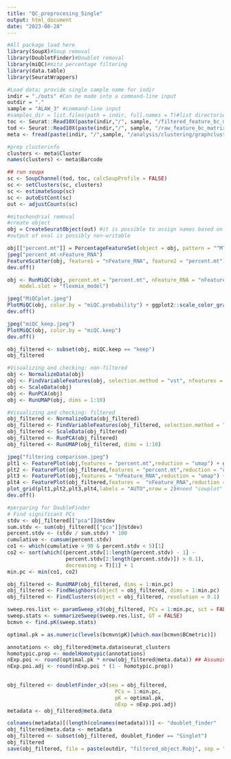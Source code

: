 ```yaml
---
title: "QC_preprocesing_Single"
output: html_document
date: "2023-08-28"
---
```


```r
#All package load here
library(SoupX)#Soup removal
library(DoubletFinder)#Doublet removal
library(miQC)#mito percentage filtering
library(data.table)
library(SeuratWrappers)
```

```r
#Load data; provide single sample name for indir
indir = "./outs" #Can be made into a command-line input
outdir = "."
sample = "ALAW_3" #command-line input
#samples_dir = list.files(path = indir, full.names = T)#list directories for SoupX
toc <- Seurat::Read10X(paste(indir,"/", sample, "/filtered_feature_bc_matrix", sep = ""))
tod <- Seurat::Read10X(paste(indir,"/", sample, "/raw_feature_bc_matrix", sep = ""))
meta <- fread(paste(indir, "/",sample, "/analysis/clustering/graphclust/clusters.csv", sep = ""))

```

```r
#prep clusterinfo
clusters <- meta$Cluster
names(clusters) <- meta$Barcode
```

```r
## run soupx
sc <- SoupChannel(tod, toc, calcSoupProfile = FALSE)
sc <- setClusters(sc, clusters)
sc <- estimateSoup(sc)
sc <- autoEstCont(sc)
out <- adjustCounts(sc)
```

```r
#mitochondrial removal 
#create object
obj = CreateSeuratObject(out) #it is possible to assign names based on sample name with some downstream technical challenges
#output of eval is possibly non-writable
```

```r
obj[["percent.mt"]] = PercentageFeatureSet(object = obj, pattern = "^MT-|^mt-")
jpeg("percent_mt-nFeature_RNA")
FeatureScatter(obj, feature1 = "nFeature_RNA", feature2 = "percent.mt")
dev.off()
```
```r
obj <- RunMiQC(obj, percent.mt = "percent.mt", nFeature_RNA = "nFeature_RNA", posterior.cutoff = 0.75,
    model.slot = "flexmix_model")
```

```r
jpeg("MiQCplot.jpeg")
PlotMiQC(obj, color.by = "miQC.probability") + ggplot2::scale_color_gradient(low = "grey", high = "purple")
dev.off()
```

```r
jpeg("miQC_keep.jpeg")
PlotMiQC(obj, color.by = "miQC.keep")
dev.off()
```


```r
obj_filtered <- subset(obj, miQC.keep == "keep")
obj_filtered
```

```r
#Visualizing and checking: non-filtered
obj <- NormalizeData(obj)
obj <- FindVariableFeatures(obj, selection.method = "vst", nfeatures = 2000)
obj <- ScaleData(obj)
obj <- RunPCA(obj)
obj <- RunUMAP(obj, dims = 1:10)
```


```r
#Visualizing and checking: filtered
obj_filtered <- NormalizeData(obj_filtered)
obj_filtered <- FindVariableFeatures(obj_filtered, selection.method = "vst", nfeatures = 2000)
obj_filtered <- ScaleData(obj_filtered)
obj_filtered <- RunPCA(obj_filtered)
obj_filtered <- RunUMAP(obj_filtered, dims = 1:10)
```

```r
jpeg("filtering comparison.jpeg")
plt1 <- FeaturePlot(obj,features = "percent.mt",reduction = "umap") + ggtitle("percent.mt unfiltered")
plt2 <- FeaturePlot(obj_filtered,features = "percent.mt",reduction = "umap") + ggtitle("percent.mt filtered")
plt3 <- FeaturePlot(obj,features = "nFeature_RNA",reduction = "umap") + ggtitle("nGenes unfiltered")
plt4 <- FeaturePlot(obj_filtered,features =  "nFeature_RNA",reduction = "umap") + ggtitle("nGenes filtered")
plot_grid(plt1,plt2,plt3,plt4,labels = "AUTO",nrow = 2)#need "cowplot"
dev.off()
```


```r
#perparing for DoubleFinder
# Find significant PCs
stdv <- obj_filtered[["pca"]]@stdev
sum.stdv <- sum(obj_filtered[["pca"]]@stdev)
percent.stdv <- (stdv / sum.stdv) * 100
cumulative <- cumsum(percent.stdv)
co1 <- which(cumulative > 90 & percent.stdv < 5)[1]
co2 <- sort(which((percent.stdv[1:length(percent.stdv) - 1] - 
                   percent.stdv[2:length(percent.stdv)]) > 0.1), 
                   decreasing = T)[1] + 1
min.pc <- min(co1, co2)
```

```r
obj_filtered <- RunUMAP(obj_filtered, dims = 1:min.pc)
obj_filtered <- FindNeighbors(object = obj_filtered, dims = 1:min.pc)              
obj_filtered <- FindClusters(object = obj_filtered, resolution = 0.1)
```


```r
sweep.res.list <- paramSweep_v3(obj_filtered, PCs = 1:min.pc, sct = FALSE,num.cores = detectCores() - 1)
sweep.stats <- summarizeSweep(sweep.res.list, GT = FALSE)
bcmvn <- find.pK(sweep.stats)
```

```r
optimal.pk = as.numeric(levels(bcmvn$pK)[which.max(bcmvn$BCmetric)])
```

```r
annotations <- obj_filtered@meta.data$seurat_clusters
homotypic.prop <- modelHomotypic(annotations) 
nExp.poi <- round(optimal.pk * nrow(obj_filtered@meta.data)) ## Assuming 7.5% doublet formation rate - tailor for your dataset
nExp.poi.adj <- round(nExp.poi * (1 - homotypic.prop))
  
```


```r
obj_filtered <- doubletFinder_v3(seu = obj_filtered, 
                                   PCs = 1:min.pc, 
                                   pK = optimal.pk,
                                   nExp = nExp.poi.adj)
metadata <- obj_filtered@meta.data
```

```r
colnames(metadata)[(length(colnames(metadata)))] <- "doublet_finder"
obj_filtered@meta.data <- metadata
obj_filtered <- subset(obj_filtered, doublet_finder == "Singlet")
obj_filtered
save(obj_filtered, file = paste(outdir, "filtered_object.Robj", sep = "/"))
```


